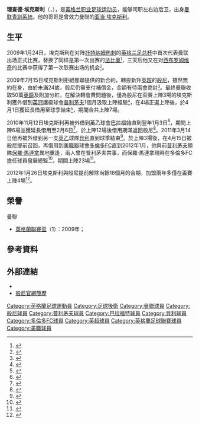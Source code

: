 {{noteta|G1=MUFC|G2=EPL|G3=足球
|T=zh-hans:理查德·埃克斯利;zh-hk:理察·艾卡斯利;zh-tw:理查德·埃克斯利;
|1=zh-hans:理查德·埃克斯利;zh-hk:理察·艾卡斯利;zh-tw:理查德·埃克斯利;
|2=zh-hans:埃克斯利;zh-hk:艾卡斯利;zh-tw:埃克斯利;
|3=zh-hans:普利茅斯;zh-hk:普利茅夫;zh-tw:普利茅斯;
|4=zh-hans:布拉德福德城;zh-hk:巴拉福特;zh-tw:布拉德福德城;
|5=zh-hans:貝里;zh-hk:貝利;zh-tw:貝里;
}}
{{Football player infobox
|          playername = 理查德·埃克斯利<br />''Richard Eckersley''
|            fullname = Richard Jon Eckersley 
|              image = Richard Eckersley.JPG
|      countryofbirth = [[英格兰|英格兰]]
|         cityofbirth = [[曼彻斯特|曼彻斯特]]
|         dateofbirth = {{birth date and age|1989|3|12}}
|              height = {{height|ft=6|in=0}}
|            position = 边后卫
| currentclub = 
| clubnumber  = 
| youthyears1 = 2005–2007 |youthclubs1 = [[曼聯預備隊及青訓學院|曼聯]]
| years1      = 2007–2009 |clubs1 = [[曼联|曼联]]      |caps1 = 2  |goals1 = 0
| years2      = 2009–2012 |clubs2 = [[伯恩利足球俱乐部|般尼]]                          |caps2 = 0  |goals2 = 0
| years3      = 2010      |clubs3 = → [[普利茅斯足球俱乐部|普利茅夫]] (loan) |caps3 = 7  |goals3 = 0
| years4      = 2010–2011 |clubs4 = → [[布拉德福德城足球俱乐部|巴拉福特]] (loan)   |caps4 = 12 |goals4 = 0
| years5      = 2011      |clubs5 = → [[貝里足球俱樂部|貝利]] (loan)                       |caps5 = 3  |goals5 = 0
| years6      = 2011      |clubs6 = → [[多倫多足球俱樂部|多倫多FC]] (loan)                           |caps6 = 23 |goals6 = 0
| years7      = 2012–2013 |clubs7 = [[多倫多足球俱樂部|多倫多FC]]                                    |caps7 = 49 |goals7 = 0
| years8      = 2014      |clubs8 = [[紐約紅牛|紐約紅牛]]                            |caps8 = 9  |goals8 = 0
| years9      = 2014      |clubs9 = [[紐約紅牛|紐約紅牛II]]                            |caps9 = 4  |goals9 = 0 <ref>{{cite news |url=https://int.soccerway.com/players/richard-eckersley/71309/ |title=R. ECKERSLEY |newspaper=Soccerway |accessdate=19 April 2019 |archive-date=2016-05-07 |archive-url=https://web.archive.org/web/20160507012631/http://int.soccerway.com/players/richard-eckersley/71309/ |dead-url=no }}</ref>
| years10      = 2015–2016 |clubs10  = [[奥尔德姆足球俱乐部|奥尔德姆]]       |caps10 = 4  |goals10 = 0
| totalcaps = 113  |totalgoals = 0
|            pcupdate = 2012年2月19日 (日) 02:38 (UTC)
}}

'''理查德·埃克斯利'''（{{lang-en|'''Richard Eckersley'''}}，{{bd|1989年|3月12日|catidx=Eckersley, Richard}}），是[[英格兰|英格兰]][[职业|职业]][[足球|足球]][[运动员|运动员]]，能够司职左右边后卫，出身[[曼联|曼联]][[曼聯預備隊及青訓學院|青訓系統]]。他的哥哥是曾效力曼聯的[[亚当·埃克斯利|亚当·埃克斯利]]。

== 生平 ==
2009年1月24日，埃克斯利在对阵[[托特纳姆热刺|托特纳姆热刺]]的[[英格兰足总杯|英格兰足总杯]]中首次代表曼联出场正式比赛，替换了同样是第一次出赛的[[法比奥·达·席尔瓦|法比奥]]<small><ref>{{cite news |language=en |url=http://news.bbc.co.uk/sport2/hi/football/fa_cup/7842634.stm |title=Man Utd 2-1 Tottenham |publisher=[[BBC|BBC]] Sport |date=2009-01-24 |accessdate=2009-03-02 |archive-date=2009-01-26 |archive-url=https://web.archive.org/web/20090126030941/http://news.bbc.co.uk/sport2/hi/football/fa_cup/7842634.stm |dead-url=no }}</ref></small>，三天后他又在对[[西布罗姆维奇|西布罗姆维奇]]的比赛中获得了第一次联赛出场的机会<small><ref>{{cite news |language=en |url=http://news.bbc.co.uk/sport2/hi/football/eng_prem/7844603.stm |title=West Brom 0-5 Man Utd |publisher=[[BBC|BBC]] sport |date=2009-01-27 |accessdate=2009-03-02 |archive-date=2009-01-28 |archive-url=https://web.archive.org/web/20090128092829/http://news.bbc.co.uk/sport2/hi/football/eng_prem/7844603.stm |dead-url=no }}</ref></small>。

2009年7月15日埃克斯利拒絕曼聯提供的新合約，轉投新升[[英超|英超]]的[[伯恩利足球俱乐部|般尼]]，雖然無約在身，由於未滿24歲，般尼仍需支付補償金，金額有待兩會商討<small><ref>{{cite news |language=en |url=http://news.bbc.co.uk/sport2/hi/football/teams/b/burnley/8151844.stm |title=Burnley sign defender Eckersley |publisher=[[BBC|BBC]] sport |date=2009-07-15 |accessdate=2009-07-16 |archive-date=2020-12-10 |archive-url=https://web.archive.org/web/20201210222540/http://news.bbc.co.uk/sport2/hi/football/teams/b/burnley/8151844.stm |dead-url=no }}</ref></small>。最終曼聯收取50萬[[英鎊|英鎊]]及附加分紅，在解決轉會費問題後，僅為般尼在盃賽上陣3場的埃克斯利獲外借到[[英冠|英冠]]護級球會[[普利茅斯足球俱乐部|普利茅夫]]1個月汲取上陣經驗<small><ref>{{cite news |language=en |url=http://www.skysports.com/story/0,19528,11688_6003232,00.html |title=Eckersley to join Pilgrims |publisher=Sky Sports |date=2010-03-04 |accessdate=2010-03-05 |archive-date=2016-03-08 |archive-url=https://web.archive.org/web/20160308035544/http://www.skysports.com/story/0,19528,11688_6003232,00.html |dead-url=no }}</ref></small>，在4場正選上陣後，於4月1日獲延長借用至球季結束<small><ref>{{cite news |language=en |url=http://www.skysports.com/story/0,19528,11688_6069530,00.html |title=Pilgrims extend Eckersley deal |publisher=Sky Sports |date=2010-04-01 |accessdate=2010-04-02}}</ref></small>，期間合共上陣7場。

2010年11月12日埃克斯利再被外借到[[英乙|英乙]]球會[[布拉德福德城足球俱乐部|巴拉福特]]直到翌年1月3日<ref>{{cite news |language=en |url=http://news.bbc.co.uk/sport2/hi/football/teams/b/bradford_city/9184031.stm |title=Bradford City sign Kiernan & Eckersley on loan |publisher=''[[BBC_Sport|BBC Sport]]'' |date=2010-11-12 |accessdate=2010-11-13 |archive-date=2020-08-05 |archive-url=https://web.archive.org/web/20200805140259/http://news.bbc.co.uk/sport2/hi/football/teams/b/bradford_city/9184031.stm |dead-url=no }}</ref>，期間上陣6場並獲延長借用至2月6日<ref>{{cite news |language=en |url=http://news.bbc.co.uk/sport2/hi/football/teams/b/bradford_city/9346025.stm |title=Bradford City agree new loan deals with trio |publisher=''[[BBC_Sport|BBC Sport]]'' |date=2011-01-06 |accessdate=2011-01-07 |archive-date=2016-03-07 |archive-url=https://web.archive.org/web/20160307065536/http://news.bbc.co.uk/sport2/hi/football/teams/b/bradford_city/9346025.stm |dead-url=no }}</ref>，於上陣12場後借用期滿返回般尼<ref>{{cite news|language=en |url=http://www.bradfordcityfc.co.uk/page/News/0,,10266~2287934,00.html |title=Loan duo leave the Bantams |publisher=[[布拉德福德城足球俱乐部|''bradfordcityfc.co.uk'']] |date=2011-02-07 |accessdate=2011-02-11 |deadurl=yes |archiveurl=https://web.archive.org/web/20120327090150/http://www.bradfordcityfc.co.uk/page/News/0%2C%2C10266~2287934%2C00.html |archivedate=2012-03-27 }}</ref>。2011年3月14日他再被外借到另一支[[英乙|英乙]]球隊[[貝里足球俱樂部|貝利]]直到球季結束<ref>{{cite news |language=en |url=http://news.bbc.co.uk/sport2/hi/football/teams/b/bury/9424709.stm |title=Richard Eckersley joins Bury on loan from Burnley |publisher=''[[BBC_Sport|BBC Sport]]'' |date=2011-03-14 |accessdate=2011-03-16 |archive-date=2016-03-07 |archive-url=https://web.archive.org/web/20160307050152/http://news.bbc.co.uk/sport2/hi/football/teams/b/bury/9424709.stm |dead-url=no }}</ref>。於上陣3場後，在4月15日被般尼提前召回，再借用到[[美國職業足球大聯盟|美職聯]]球會[[多倫多足球俱樂部|多倫多FC]]直到2012年1月，他與前[[普利茅斯足球俱乐部|普利茅夫]]領隊[[保羅·馬連拿|保羅·馬連拿]]異地重逢，兩人曾在普利茅夫共事，而保羅·馬連拿現時在多倫多FC擔任球員發展總監<ref>{{cite news |language=en |url=http://www.skysports.com/story/0,19528,12875_6873195,00.html |title=Toronto take Eckersley |publisher=''Sky Sports'' |date=2011-04-15 |accessdate=2011-04-19 |archive-date=2011-04-19 |archive-url=https://web.archive.org/web/20110419092529/http://www.skysports.com/story/0,19528,12875_6873195,00.html |dead-url=no }}</ref>，期間上陣23場<ref>{{cite web |language=en |url=http://www.torontofc.ca/players/richard-eckersley |title=Richard Eckersley |publisher=[[多倫多足球俱樂部|''torontofc.ca'']] |accessdate=2012-02-19 |deadurl=yes |archiveurl=https://web.archive.org/web/20120211103522/http://www.torontofc.ca/players/richard-eckersley |archivedate=2012-02-11 }}</ref>。

2012年1月26日埃克斯利與般尼提前解除尚餘18個月的合期，加盟兩年多僅在盃賽上陣4場<ref>{{cite news |language=en |url=http://www.bbc.co.uk/sport/0/football/16745238 |title=Burnley defender Richard Eckersley leaves club |publisher=''[[BBC_Sport|BBC Sport]]'' |date=2012-01-26 |accessdate=2012-02-19 |archive-date=2012-02-13 |archive-url=https://web.archive.org/web/20120213154007/http://www.bbc.co.uk/sport/0/football/16745238 |dead-url=no }}</ref>。

== 榮譽 ==
;曼聯
* [[英格蘭聯賽盃|英格蘭聯賽盃]]（1）：2009年；

== 參考資料 ==
{{reflist}}

== 外部連結 ==
* {{soccerbase|49990|理查德·埃克斯利}}
*[https://web.archive.org/web/20090830021447/http://www.burnleyfootballclub.com/page/ProfilesDetail/0,,10413~45057,00.html 般尼官網簡歷]

{{DEFAULTSORT:Eckersley, Richard}}
[[Category:英格蘭足球運動員|Category:英格蘭足球運動員]]
[[Category:足球後衛|Category:足球後衛]]
[[Category:曼聯球員|Category:曼聯球員]]
[[Category:般尼球員|Category:般尼球員]]
[[Category:普利茅夫球員|Category:普利茅夫球員]]
[[Category:巴拉福特球員|Category:巴拉福特球員]]
[[Category:貝利球員|Category:貝利球員]]
[[Category:多倫多FC球員|Category:多倫多FC球員]]
[[Category:英超球員|Category:英超球員]]
[[Category:英格蘭足球聯賽球員|Category:英格蘭足球聯賽球員]]
[[Category:美職球員|Category:美職球員]]